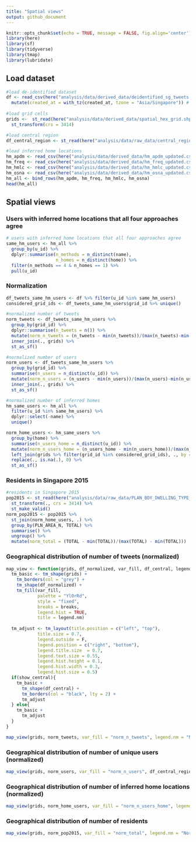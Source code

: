 ```yaml
---
title: "Spatial views"
output: github_document
---
```


```r
knitr::opts_chunk$set(echo = TRUE, message = FALSE, fig.align='center')
library(here)
library(sf)
library(tidyverse)
library(tmap)
library(lubridate)
```


## Load dataset 

```r
#load de-identified dataset
df <- read_csv(here("analysis/data/derived_data/deidentified_sg_tweets.csv")) %>% 
  mutate(created_at = with_tz(created_at, tzone = "Asia/Singapore")) # the tweets were sent in Singapore, so must convert the timezone to SGT, the default timezone is UTC! 
  
#load grid cells 
grids <-  st_read(here("analysis/data/derived_data/spatial_hex_grid.shp"), quiet = T) %>% 
  st_transform(crs = 3414)

#load central region 
df_central_region <- st_read(here("analysis/data/raw_data/central_region.shp"), quiet = T) 

#load inferred home locations 
hm_apdm <- read_csv(here("analysis/data/derived_data/hm_apdm_updated.csv"))
hm_freq <- read_csv(here("analysis/data/derived_data/hm_freq_updated.csv"))
hm_hmlc <- read_csv(here("analysis/data/derived_data/hm_hmlc_updated.csv"))
hm_osna <- read_csv(here("analysis/data/derived_data/hm_osna_updated.csv"))
hm_all <- bind_rows(hm_apdm, hm_freq, hm_hmlc, hm_osna)
head(hm_all)
```


## Spatial views 

### Users with inferred home locations that all four approaches agree

```r
# users with inferred home locations that all four approaches agree
same_hm_users <- hm_all %>% 
  group_by(u_id) %>% 
  dplyr::summarise(n_methods = n_distinct(name),
                   n_homes = n_distinct(home)) %>% 
  filter(n_methods == 4 & n_homes == 1) %>% 
  pull(u_id)
```


### Normalization

```r
df_tweets_same_hm_users <- df %>% filter(u_id %in% same_hm_users)
considered_grid_ids <- df_tweets_same_hm_users$grid_id %>% unique()

#normalized number of tweets 
norm_tweets <- df_tweets_same_hm_users %>% 
  group_by(grid_id) %>% 
  dplyr::summarise(n_tweets = n()) %>% 
  mutate(norm_n_tweets = (n_tweets - min(n_tweets))/(max(n_tweets)-min(n_tweets))) %>% 
  inner_join(., grids) %>% 
  st_as_sf()

#normalized number of users 
norm_users <- df_tweets_same_hm_users %>% 
  group_by(grid_id) %>%
  summarise(n_users = n_distinct(u_id)) %>% 
  mutate(norm_n_users = (n_users - min(n_users))/(max(n_users)-min(n_users))) %>% 
  inner_join(., grids) %>% 
  st_as_sf()

#normalized number of inferred homes
hm_same_users <- hm_all %>% 
  filter(u_id %in% same_hm_users) %>% 
  dplyr::select(-name) %>% 
  unique()

norm_home_users <- hm_same_users %>% 
  group_by(home) %>% 
  summarise(n_users_home = n_distinct(u_id)) %>% 
  mutate(norm_n_users_home = (n_users_home - min(n_users_home))/(max(n_users_home)-min(n_users_home))) %>%
  left_join(grids %>% filter(grid_id %in% considered_grid_ids), ., by = c("grid_id" = "home")) %>% 
  replace(., is.na(.), 0) %>% 
  st_as_sf() 
```

### Residents in Singapore 2015

```r
#residents in Singapore 2015
pop2015 <- st_read(here("analysis/data/raw_data/PLAN_BDY_DWELLING_TYPE_2015.shp"), quiet = T) %>%
  st_transform(., crs = 3414) %>% 
  st_make_valid()
norm_pop2015 <- pop2015 %>% 
  st_join(norm_home_users, .) %>% 
  group_by(PLN_AREA_N, TOTAL) %>% 
  summarise() %>% 
  ungroup() %>% 
  mutate(norm_total = (TOTAL - min(TOTAL))/(max(TOTAL) - min(TOTAL)))
```

### Geographical distribution of number of tweets (normalized)

```r
map_view <- function(grids, df_normalized, var_fill, df_central, legend.nm, breaks,  show_central = F){
  tm_basic <- tm_shape(grids) + 
    tm_borders(col = "grey") + 
    tm_shape(df_normalized) +
    tm_fill(var_fill, 
            palette = "YlOrRd",
            style = "fixed",
            breaks = breaks,
            legend.hist = TRUE,
            title = legend.nm)
  
  tm_adjust <- tm_layout(title.position = c("left", "top"),
            title.size = 0.7,
            legend.outside = F,
            legend.position = c("right", "bottom"),
            legend.title.size  = 0.7,
            legend.text.size = 0.55,
            legend.hist.height = 0.1,
            legend.hist.width = 0.3,
            legend.hist.size = 0.5)
  if(show_central){
    tm_basic + 
      tm_shape(df_central) + 
      tm_borders(col = "black", lty = 2) +
      tm_adjust
  } else{
    tm_basic +
      tm_adjust
  }
}
```


```r
map_view(grids, norm_tweets, var_fill = "norm_n_tweets", legend.nm = "Normalized # of tweets", breaks = c(0, 0.03, 0.05, 0.1, 0.2, 0.3, 0.5, 0.7, 0.9, 1.0))
```

### Geographical distribution of number of unique users (normalized)

```r
map_view(grids, norm_users, var_fill = "norm_n_users", df_central_region, legend.nm = "Normalized # of unique users", show_central = T, breaks = c(0, 0.03, 0.05, 0.1, 0.2, 0.3, 0.5, 0.7, 0.9, 1.0))
```

### Geographical distribution of number of inferred home locations (normalized)

```r
map_view(grids, norm_home_users, var_fill = "norm_n_users_home", legend.nm = "Normalized # of inferred homes", breaks = c(0, 0.03, 0.05, 0.1, 0.2, 0.3, 0.5, 0.7, 0.9, 1.0))
```

### Geographical distribution of number of residents

```r
map_view(grids, norm_pop2015, var_fill = "norm_total", legend.nm = "Normalized # of residents", breaks = c(0, 0.03, 0.05, 0.1, 0.2, 0.3, 0.5, 0.7, 0.9, 1.0))
```
